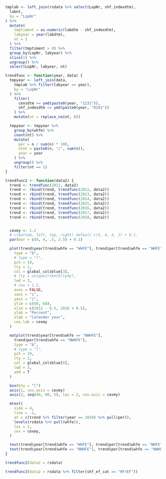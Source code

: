 ```r

tmplab <- left_join(rsdata %>% select(LopNr, shf_indexdtm),
  labnt,
  by = "LopNr"
) %>%
  mutate(
    tmptiment = as.numeric(labdtm - shf_indexdtm),
    labyear = year(labdtm),
    nt = 1
  ) %>%
  filter(tmptiment > 0) %>%
  group_by(LopNr, labyear) %>%
  slice(1) %>%
  ungroup() %>%
  select(LopNr, labyear, nt)

trendfunc <- function(year, data) {
  tmpyear <- left_join(data,
    tmplab %>% filter(labyear == year),
    by = "LopNr"
  ) %>%
    filter(
      censdtm >= ymd(paste0(year, "1231")),
      shf_indexdtm <= ymd(paste0(year, "0101"))
    ) %>%
    mutate(nt = replace_na(nt, 0))

  tmpyear <- tmpyear %>%
    group_by(whfe) %>%
    count(nt) %>%
    mutate(
      per = n / sum(n) * 100,
      ntot = paste0(n, "/", sum(n)),
      year = year
    ) %>%
    ungroup() %>%
    filter(nt == 1)
}

trendfunc2 <- function(data2) {
  trend <- trendfunc(2011, data2)
  trend <- rbind(trend, trendfunc(2012, data2))
  trend <- rbind(trend, trendfunc(2013, data2))
  trend <- rbind(trend, trendfunc(2014, data2))
  trend <- rbind(trend, trendfunc(2015, data2))
  trend <- rbind(trend, trendfunc(2016, data2))
  trend <- rbind(trend, trendfunc(2017, data2))
  trend <- rbind(trend, trendfunc(2018, data2))


  cexmy <- 1.2
  # c(bottom, left, top, right) default c(5, 4, 4, 2) + 0.1.
  par(mar = c(4, 4, .5, 2.5) + 0.1)

  plot(trend$year[trend$whfe == "WHFE"], trend$per[trend$whfe == "WHFE"],
    type = "b",
    # type = "l",
    pch = 19,
    lty = 1,
    col = global_colsblue[3],
    # lty = unique(riket$ltymy),
    lwd = 3,
    # cex = 1.5,
    axes = FALSE,
    xaxs = "i",
    yaxs = "i",
    ylim = c(40, 60),
    xlim = c(2012 - 0.5, 2018 + 0.5),
    ylab = "Percent",
    xlab = "Calender year",
    cex.lab = cexmy
  )

  matplot(trend$year[trend$whfe == "NWHFE"],
    trend$per[trend$whfe == "NWHFE"],
    type = "b",
    # type = "l",
    pch = 19,
    lty = 2,
    col = global_colsblue[6],
    lwd = 3,
    add = T
  )

  box(bty = "l")
  axis(1, cex.axis = cexmy)
  axis(2, seq(40, 60, 5), las = 2, cex.axis = cexmy)

  mtext(
    side = 4,
    line = -1,
    at = c(trend %>% filter(year == 2018) %>% pull(per)),
    levels(rsdata %>% pull(whfe)),
    las = 1,
    cex = cexmy,
  )

  text(trend$year[trend$whfe == "WHFE"], trend$per[trend$whfe == "WHFE"] + 1.5, trend$ntot[trend$whfe == "WHFE"], cex = cexmy)
  text(trend$year[trend$whfe == "NWHFE"], trend$per[trend$whfe == "NWHFE"] - 1.5, trend$ntot[trend$whfe == "NWHFE"], cex = cexmy)
}
```

```r
trendfunc2(data2 = rsdata)
```

```r
trendfunc2(data2 = rsdata %>% filter(shf_ef_cat == "HFrEF"))
```